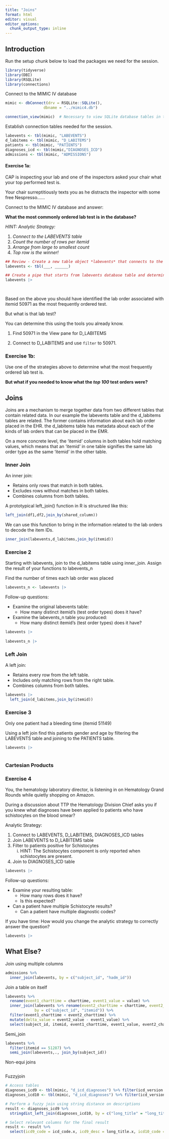```yaml
---
title: "Joins"
format: html
editor: visual
editor_options: 
  chunk_output_type: inline
---
```


## Introduction

Run the setup chunk below to load the packages we need for the session.

```r
library(tidyverse)
library(DBI)
library(RSQLite)
library(connections)
```

Connect to the MIMIC IV database

```r
mimic <- dbConnect(drv = RSQLite::SQLite(), 
                 dbname = "../mimic4.db")

connection_view(mimic)  # Necessary to view SQLite database tables in the Connections pane
```

Establish connection tables needed for the session.

```r
labevents <- tbl(mimic, "LABEVENTS")
d_labitems <- tbl(mimic, "D_LABITEMS")
patients <- tbl(mimic, "PATIENTS")
diagnoses_icd <- tbl(mimic,"DIAGNOSES_ICD")
admissions <- tbl(mimic, "ADMISSIONS")
```

#### Exercise 1a:

CAP is inspecting your lab and one of the inspectors asked your chair what your top performed test is.

Your chair surreptitiously texts you as he distracts the inspector with some free Nespresso……

Connect to the MIMIC IV database and answer:

**What the most commonly ordered lab test is in the database?**

*HINT: Analytic Strategy:*

1.  *Connect to the LABEVENTS table*
2.  *Count the number of rows per itemid*
3.  *Arrange from large to smallest count*
4.  *Top row is the winner!*

```r
## Review - Create a new table object *labevents* that connects to the labevents MIMIC-IV table.
labevents <- tbl(___, ______)

## Create a pipe that starts from labevents database table and determines which itemid was ordered most frequently (This exercise reviews an exercise from Lesson 2)
labevents |>

  
```

Based on the above you should have identified the lab order associated with itemid 50971 as the most frequently ordered test.

But what is that lab test?

You can determine this using the tools you already know.

1.  Find 50971 in the View pane for D_LABITEMS

2.  Connect to D_LABITEMS and use `filter` to 50971.

### Exercise 1b:

Use one of the strategies above to determine what the most frequently ordered lab test is.

**But what if you needed to know what the *top 100* test orders were?**

## Joins

Joins are a mechanism to merge together data from two different tables that contain related data. In our example the labevents table and the d_labitems tables are related. The former contains information about each lab order placed in the EHR. the d_labitems table has metadata about each of the kinds of lab orders that can be placed in the EMR.

On a more concrete level, the 'itemid' columns in both tables hold matching values, which means that an 'itemid' in one table signifies the same lab order type as the same 'itemid' in the other table.

### Inner Join

An inner join:

-   Retains only rows that match in both tables.
-   Excludes rows without matches in both tables.
-   Combines columns from both tables.

A prototypical left_join() function in R is structured like this:

```r
left_join(df1,df2,join_by(shared_column))
```

We can use this function to bring in the information related to the lab orders to decode the item IDs.

```r
inner_join(labevents,d_labitems,join_by(itemid))
```

### Exercise 2

Starting with labevents, join to the d_labitems table using inner_join. Assign the result of your functions to labevents_n

Find the number of times each lab order was placed

```r
labevents_n <- labevents |>

```

Follow-up questions:

-   Examine the original labevents table:
    -   How many distinct itemid's (test order types) does it have?
-   Examine the labevents_n table you produced:
    -   How many distinct itemid's (test order types) does it have?

```r
labevents |>
  
labevents_n |>

```

### Left Join

A left join:

-   Retains every row from the left table.
-   Includes only matching rows from the right table.
-   Combines columns from both tables.

```r
labevents |>
  left_join(d_labitems,join_by(itemid))
```

### Exercise 3

Only one patient had a bleeding time (itemid 51149)

Using a left join find this patients gender and age by filtering the LABEVENTS table and joining to the PATIENTS table.

```r
labevents |>
  
```

### Cartesian Products

### Exercise 4

You, the hematology laboratory director, is listening in on Hematology Grand Rounds while quietly shopping on Amazon.

During a discussion about TTP the Hematology Division Chief asks you if you knew what diagnoses have been applied to patients who have schistocytes on the blood smear?

Analytic Strategy:

1.  Connect to LABEVENTS, D_LABITEMS, DIAGNOSES_ICD tables
2.  Join LABEVENTS to D_LABITEMS table
3.  Filter to patients positive for Schistocytes
    i.  HINT: The Schistocytes component is only reported when schistocytes are present.
4.  Join to DIAGNOSES_ICD table

```r
labevents |>

```

Follow-up questions:

-   Examine your resulting table:
    -   How many rows does it have?
    -   Is this expected?
-   Can a patient have multiple Schistocyte results?
    -   Can a patient have multiple diagnostic codes?

If you have time:
How would you change the analytic strategy to correctly answer the question?

```r
labevents |>
```

## What Else?

Join using multiple columns

```r
admissions %>%
  inner_join(labevents, by = c("subject_id", "hadm_id")) 
```

Join a table on itself

```r
labevents %>%
  rename(event1_charttime = charttime, event1_value = value) %>%
  inner_join(labevents %>% rename(event2_charttime = charttime, event2_value = value), 
             by = c("subject_id", "itemid")) %>%
  filter(event1_charttime < event2_charttime) %>%
  mutate(delta_value = event2_value - event1_value) %>%
  select(subject_id, itemid, event1_charttime, event1_value, event2_charttime, event2_value, delta_value)
```

Semi_join

```r
labevents %>%
  filter(itemid == 51287) %>%
  semi_join(labevents,., join_by(subject_id))
```

Non-equi joins

```r

```

Fuzzyjoin

```r

# Access tables
diagnoses_icd9 <- tbl(mimic, "d_icd_diagnoses") %>% filter(icd_version == 9) %>% collect()
diagnoses_icd10 <- tbl(mimic, "d_icd_diagnoses") %>% filter(icd_version == 10) %>% collect()

# Perform a fuzzy join using string distance on descriptions
result <- diagnoses_icd9 %>%
  stringdist_left_join(diagnoses_icd10, by = c("long_title" = "long_title"), method = "jw", max_dist = 0.2)

# Select relevant columns for the final result
result <- result %>%
  select(icd9_code = icd_code.x, icd9_desc = long_title.x, icd10_code = icd_code.y, icd10_desc = long_title.y)

```

